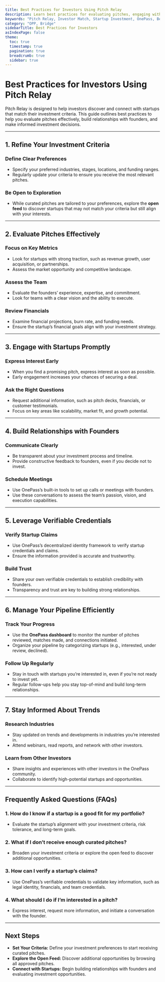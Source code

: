 ```yaml
---
title: Best Practices for Investors Using Pitch Relay
description: Learn best practices for evaluating pitches, engaging with founders, and making informed investment decisions using OnePass Pitch Relay.
keywords: "Pitch Relay, Investor Match, Startup Investment, OnePass, Best Practices"
category: "OPP, Bridge"
sidebarTitle: Best Practices for Investors
asIndexPage: false
theme:
  toc: true
  timestamp: true
  pagination: true
  breadcrumb: true
  sidebar: true
---
```


# Best Practices for Investors Using Pitch Relay

Pitch Relay is designed to help investors discover and connect with startups that match their investment criteria. This guide outlines best practices to help you evaluate pitches effectively, build relationships with founders, and make informed investment decisions.  

---

## 1. Refine Your Investment Criteria

### Define Clear Preferences

- Specify your preferred industries, stages, locations, and funding ranges.  
- Regularly update your criteria to ensure you receive the most relevant pitches.  

### Be Open to Exploration

- While curated pitches are tailored to your preferences, explore the **open feed** to discover startups that may not match your criteria but still align with your interests.  

---

## 2. Evaluate Pitches Effectively

### Focus on Key Metrics

- Look for startups with strong traction, such as revenue growth, user acquisition, or partnerships.  
- Assess the market opportunity and competitive landscape.  

### Assess the Team

- Evaluate the founders’ experience, expertise, and commitment.  
- Look for teams with a clear vision and the ability to execute.  

### Review Financials

- Examine financial projections, burn rate, and funding needs.  
- Ensure the startup’s financial goals align with your investment strategy.  

---

## 3. Engage with Startups Promptly

### Express Interest Early

- When you find a promising pitch, express interest as soon as possible.  
- Early engagement increases your chances of securing a deal.  

### Ask the Right Questions

- Request additional information, such as pitch decks, financials, or customer testimonials.  
- Focus on key areas like scalability, market fit, and growth potential.  

---

## 4. Build Relationships with Founders

### Communicate Clearly

- Be transparent about your investment process and timeline.  
- Provide constructive feedback to founders, even if you decide not to invest.  

### Schedule Meetings

- Use OnePass’s built-in tools to set up calls or meetings with founders.  
- Use these conversations to assess the team’s passion, vision, and execution capabilities.  

---

## 5. Leverage Verifiable Credentials

### Verify Startup Claims

- Use OnePass’s decentralized identity framework to verify startup credentials and claims.  
- Ensure the information provided is accurate and trustworthy.  

### Build Trust

- Share your own verifiable credentials to establish credibility with founders.  
- Transparency and trust are key to building strong relationships.  

---

## 6. Manage Your Pipeline Efficiently

### Track Your Progress

- Use the **OnePass dashboard** to monitor the number of pitches reviewed, matches made, and connections initiated.  
- Organize your pipeline by categorizing startups (e.g., interested, under review, declined).  

### Follow Up Regularly

- Stay in touch with startups you’re interested in, even if you’re not ready to invest yet.  
- Regular follow-ups help you stay top-of-mind and build long-term relationships.  

---

## 7. Stay Informed About Trends

### Research Industries

- Stay updated on trends and developments in industries you’re interested in.  
- Attend webinars, read reports, and network with other investors.  

### Learn from Other Investors

- Share insights and experiences with other investors in the OnePass community.  
- Collaborate to identify high-potential startups and opportunities.  

---

## Frequently Asked Questions (FAQs)

### 1. How do I know if a startup is a good fit for my portfolio?

- Evaluate the startup’s alignment with your investment criteria, risk tolerance, and long-term goals.  

### 2. What if I don’t receive enough curated pitches?

- Broaden your investment criteria or explore the open feed to discover additional opportunities.  

### 3. How can I verify a startup’s claims?

- Use OnePass’s verifiable credentials to validate key information, such as legal identity, financials, and team credentials.  

### 4. What should I do if I’m interested in a pitch?

- Express interest, request more information, and initiate a conversation with the founder.  

---

## Next Steps

- **Set Your Criteria:** Define your investment preferences to start receiving curated pitches.  
- **Explore the Open Feed:** Discover additional opportunities by browsing all approved pitches.  
- **Connect with Startups:** Begin building relationships with founders and evaluating investment opportunities.  

